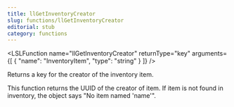 ```yaml
---
title: llGetInventoryCreator
slug: functions/llGetInventoryCreator
editorial: stub
category: functions
---
```


<LSLFunction
	name="llGetInventoryCreator"
	returnType="key"
	arguments={[
	{
		"name": "InventoryItem",
		"type": "string"
	}
]}
/>

Returns a key for the creator of the inventory item.

This function returns the UUID of the creator of item. If item is not found in inventory, the object says &quot;No item named 'name'&quot;.
